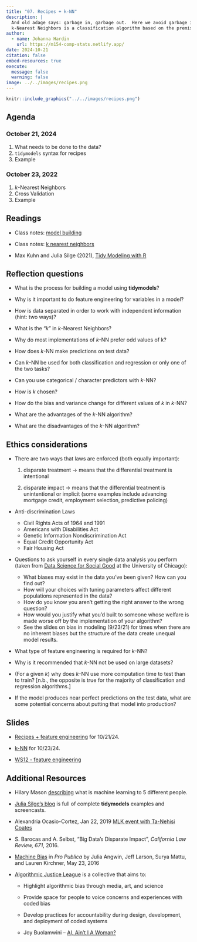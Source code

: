 ```yaml
---
title: "07. Recipes + k-NN"
description: |
  And old adage says: garbage in, garbage out.  Here we avoid garbage in.
  k-Nearest Neighbors is a classification algorithm based on the premise that points which are close to one another (in some predictor space) are likely to be similar with respect to the outcome variable.
author:
  - name: Johanna Hardin
    url: https://m154-comp-stats.netlify.app/  
date: 2024-10-21
citation: false
embed-resources: true
execute: 
  message: false
  warning: false
image: ../../images/recipes.png
---
```


```r
knitr::include_graphics("../../images/recipes.png")
```




## Agenda <i class="fas fa-calendar-alt" target="_blank"></i>

### October 21, 2024

1. What needs to be done to the data?
2. `tidymodels` syntax for recipes
3. Example


### October 23, 2022

1. $k$-Nearest Neighbors
2. Cross Validation
3. Example


## Readings <i class="fas fa-book-open"></i> 


* Class notes: <a href = "https://st47s.com/Math154/Notes/08-classification.html#model-building-process" target= "_blank">model building</a>

* Class notes: <a href = "https://st47s.com/Math154/Notes/08-classification.html#knn" target= "_blank">k nearest neighbors</a>

* Max Kuhn and Julia Silge (2021), <a href = "https://www.tmwr.org/" target = "_blank">Tidy Modeling with R</a>

## Reflection questions <i class="fas fa-lightbulb"></i>

* What is the process for building a model using **tidymodels**?

* Why is it important to do feature engineering for variables in a model?

* How is data separated in order to work with independent information (hint: two ways)?

* What is the "$k$" in $k$-Nearest Neighbors?  

* Why do most implementations of $k$-NN prefer odd values of k?

* How does $k$-NN make predictions on test data?

* Can $k$-NN  be used for both classification and regression or only one of the two tasks?

* Can you use categorical / character predictors with $k$-NN?

* How is $k$ chosen?

* How do the bias and variance change for different values of $k$ in $k$-NN?

* What are the advantages of the $k$-NN algorithm?

* What are the disadvantages of the $k$-NN algorithm?


## Ethics considerations <i class="fas fa-balance-scale"></i> 

* There are two ways that laws are enforced (both equally important):

   1. disparate treatment $\rightarrow$ means that the differential treatment is intentional

   2. disparate impact $\rightarrow$ means that the differential treatment is unintentional or implicit (some examples include advancing mortgage credit, employment selection, predictive policing)

* Anti-discrimination Laws 

    * Civil Rights Acts of 1964 and 1991
    * Americans with Disabilities Act
    * Genetic Information Nondiscrimination Act
    * Equal Credit Opportunity Act
    * Fair Housing Act 


* Questions to ask yourself in every single data analysis you perform (taken from <a href = "https://dssg.uchicago.edu/" target = "_blank">Data Science for Social Good</a> at the University of Chicago):

  * What biases may exist in the data you've been given?  How can you find out?
  * How will your choices with tuning parameters affect different populations represented in the data?
  * How do you know you aren't getting the right answer to the    wrong question?
  * How would you justify what you'd built to someone whose welfare is made worse off by the implementation of your algorithm?
  * See the slides on bias in modeling (9/23/21) for times when there are no inherent biases but the structure of the data create unequal model results.
  
* What type of feature engineering is required for $k$-NN?

* Why is it recommended that $k$-NN not be used on large datasets?

* (For a given $k$) why does $k$-NN use more computation time to test than to train?  [n.b., the opposite is true for the majority of classification and regression algorithms.]

* If the model produces near perfect predictions on the test data, what are some potential concerns about putting that model into production?


## Slides <i class="fas fa-desktop"></i> 


* <a href = "https://m154-comp-stats.netlify.app/slides/2024-10-21-recipes" target = "_blank">Recipes + feature engineering</a> for 10/21/24.

* <a href = "https://m154-comp-stats.netlify.app/slides/2024-10-23-knn" target = "_blank">k-NN</a> for 10/23/24.

* <a href = "https://m154-comp-stats.netlify.app/handout/ws12_m154_f24_FE.pdf" target = "_blank">WS12 - feature engineering</a>

## Additional Resources <i class="fas fa-laptop"></i> 

* Hilary Mason <a href = "https://www.youtube.com/watch?v=5q87K1WaoFI" target = "_blank">describing</a> what is machine learning to 5 different people.


* <a href = "https://juliasilge.com/" target = "_blank">Julia Silge's blog</a> is full of complete **tidymodels** examples and screencasts.

* Alexandria Ocasio-Cortez, Jan 22, 2019  <a href = "http://aaronsadventures.blogspot.com/2019/01/discussion-of-unfairness-in-machine.html" target = "_blank">MLK event with Ta-Nehisi Coates</a>

* S. Barocas and A. Selbst, "Big Data's Disparate Impact", *California Law Review, 671*, 2016.

* <a href = "https://www.propublica.org/article/machine-bias-risk-assessments-in-criminal-sentencing/" target = "_blank">Machine Bias</a> in *Pro Publica* by Julia Angwin, Jeff Larson, Surya Mattu, and Lauren Kirchner, May 23, 2016 

* <a href = "https://www.ajlunited.org/" target = "_blank">Algorithmic Justice League</a> is a collective that aims to:

   * Highlight algorithmic bias through media, art, and science

   * Provide space for people to voice concerns and experiences with coded bias

   * Develop practices for accountability during design, development, and deployment of coded systems

   * Joy Buolamwini -- <a href = "https://www.youtube.com/embed/QxuyfWoVV98" target = "_blank">AI, Ain't I A Woman?</a>




